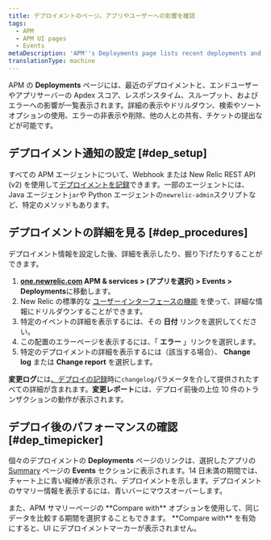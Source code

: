 ```yaml
---
title: デプロイメントのページ。アプリやユーザーへの影響を確認
tags:
  - APM
  - APM UI pages
  - Events
metaDescription: 'APM''s Deployments page lists recent deployments and their impact on Apdex scores, response times, throughput, and errors.'
translationType: machine
---
```


APM の **Deployments** ページには、最近のデプロイメントと、エンドユーザーやアプリサーバーの Apdex スコア、レスポンスタイム、スループット、およびエラーへの影響が一覧表示されます。詳細の表示やドリルダウン、検索やソートオプションの使用、エラーの非表示や削除、他の人との共有、チケットの提出などが可能です。

## デプロイメント通知の設定 [#dep_setup]

すべての APM エージェントについて、Webhook または New Relic REST API (v2) を使用して[デプロイメントを記録](/docs/apm/new-relic-apm/maintenance/recording-deployments)できます。一部のエージェントには、Java エージェント`jar`や Python エージェントの`newrelic-admin`スクリプトなど、特定のメソッドもあります。

## デプロイメントの詳細を見る [#dep_procedures]

デプロイメント情報を設定した後、詳細を表示したり、掘り下げたりすることができます。

1. **[one.newrelic.com](https://one.newrelic.com/all-capabilities) APM & services > (アプリを選択) > Events > Deployments**に移動します。
2. New Relic の標準的な [ユーザーインターフェースの機能](/docs/data-analysis/user-interface-functions/standard-page-functions) を使って、詳細な情報にドリルダウンすることができます。
3. 特定のイベントの詳細を表示するには、その **日付** リンクを選択してください。
4. この配置のエラーページを表示するには、「 **エラー** 」リンクを選択します。
5. 特定のデプロイメントの詳細を表示するには（該当する場合）、 **Change log** または **Change report** を選択します。

**変更ログ**には[、デプロイの記録](/docs/apm/new-relic-apm/maintenance/recording-deployments)時に`changelog`パラメータを介して提供されたすべての詳細が含まれます。**変更レポート**には、デプロイ前後の上位 10 件のトランザクションの動作が表示されます。

## デプロイ後のパフォーマンスの確認 [#dep_timepicker]

個々のデプロイメントの **Deployments** ページのリンクは、選択したアプリの [Summary](/docs/applications-menu/applications-overview) ページの **Events** セクションに表示されます。14 日未満の期間では、チャート上に青い縦棒が表示され、デプロイメントを示します。デプロイメントのサマリー情報を表示するには、青いバーにマウスオーバーします。

<Callout variant="tip">
  また、APM サマリーページの **Compare with** オプションを使用して、同じデータを比較する期間を選択することもできます。 **Compare with** を有効にすると、UI にデプロイメントマーカーが表示されません。
</Callout>